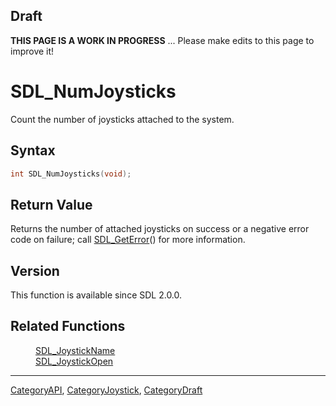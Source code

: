 
== Draft ==

'''THIS PAGE IS A WORK IN PROGRESS''' ... Please make edits to this page to improve it!
= SDL_NumJoysticks =

Count the number of joysticks attached to the system.

== Syntax ==

<syntaxhighlight lang='c'>
int SDL_NumJoysticks(void);
</syntaxhighlight>

== Return Value ==

Returns the number of attached joysticks on success or a negative error
code on failure; call [[SDL_GetError]]() for more information.

== Version ==

This function is available since SDL 2.0.0.

== Related Functions ==

:[[SDL_JoystickName]]
:[[SDL_JoystickOpen]]

----
[[CategoryAPI]], [[CategoryJoystick]], [[CategoryDraft]]



